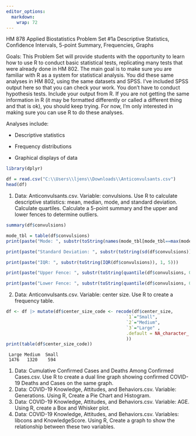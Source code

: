 ---
editor_options:
  markdown:
    wrap: 72
---

HM 878 Applied Biostatistics Problem Set #1a Descriptive Statistics,
Confidence Intervals, 5-point Summary, Frequencies, Graphs

Goals: This Problem Set will provide students with the opportunity to
learn how to use R to conduct basic statistical tests, replicating many
tests that were already done in HM 802. The main goal is to make sure
you are familiar with R as a system for statistical analysis. You did
these same analyses in HM 802, using the same datasets and SPSS. I've
included SPSS output here so that you can check your work. You don't
have to conduct hypothesis tests. Include your output from R. If you are
not getting the same information in R (it may be formatted differently
or called a different thing and that is ok), you should keep trying. For
now, I'm only interested in making sure you can use R to do these
analyses.

Analyses include:

-   Descriptive statistics

-   Frequency distributions

-   Graphical displays of data

```{r}
library(dplyr)
```

```{r}
df = read.csv("C:\\Users\\ljens\\Downloads\\Anticonvulsants.csv")
head(df)
```

1.  Data: Anticonvulsants.csv. Variable: convulsions. Use R to calculate
    descriptive statistics: mean, median, mode, and standard deviation.
    Calculate quartiles. Calculate a 5-point summary and the upper and
    lower fences to determine outliers.

```{r}
summary(df$convulsions)
```

```{r}
mode_tbl = table(df$convulsions)
print(paste("Mode: ", substr(toString(names(mode_tbl[mode_tbl==max(mode_tbl)])), 1, 5)))
```

```{r}
print(paste("Standard Deviation: ", substr(toString(sd(df$convulsions)), 1, 5)))
```

```{r}
print(paste("IQR: ", substr(toString(IQR(df$convulsions)), 1, 5)))
```

```{r}
print(paste("Upper Fence: ", substr(toString(quantile(df$convulsions, 0.75) + 1.5*IQR(df$convulsions)), 1, 5)))
```

```{r}
print(paste("Lower Fence: ", substr(toString(quantile(df$convulsions, 0.25) - 1.5*IQR(df$convulsions)), 1, 5)))
```

2.  Data: Anticonvulsants.csv. Variable: center size. Use R to create a
    frequency table.

```{r}
df <- df |> mutate(df$center_size_code <- recode(df$center_size, 
                                              `1`="Small", 
                                              `2`="Medium", 
                                              `3`="Large" , 
                                              .default = NA_character_
                                              ))
print(table(df$center_size_code))
```

```         
 Large Medium  Small    
 1476   1320    594 
```

1.  Data: Cumulative Confirmed Cases and Deaths Among Confirmed
    Cases.csv. Use R to create a dual line graph showing confirmed
    COVID-19 Deaths and Cases on the same graph.
2.  Data: COVID-19 Knowledge, Attitudes, and Behaviors.csv. Variable:
    Generations. Using R, Create a Pie Chart and Histogram.
3.  Data: COVID-19 Knowledge, Attitudes, and Behaviors.csv. Variable:
    AGE. Using R, create a Box and Whisker plot.
4.  Data: COVID-19 Knowledge, Attitudes, and Behaviors.csv. Variables:
    libcons and KnowledgeScore. Using R, Create a graph to show the
    relationship between these two variables.
